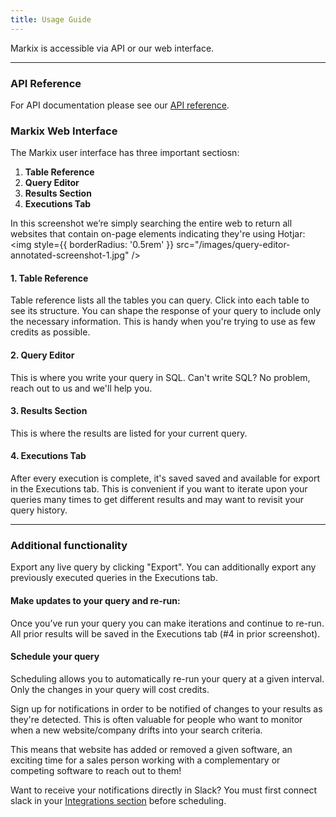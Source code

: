 ```yaml
---
title: Usage Guide
---
```

Markix is accessible via API or our web interface.

---

### API Reference
For API documentation please see our [API reference](https://docs.markix.com/api-reference/introduction).

### Markix Web Interface
The Markix user interface has three important sectiosn:
1. **Table Reference**
2. **Query Editor**
3. **Results Section**
4. **Executions Tab**

In this screenshot we’re simply searching the entire web to return all websites that contain on-page elements indicating they're using Hotjar: 
<img
  style={{ borderRadius: '0.5rem' }}
  src="/images/query-editor-annotated-screenshot-1.jpg"
/>

#### 1. Table Reference

Table reference lists all the tables you can query. Click into each table to see its structure. You can shape the response of your query to include only the necessary information. This is handy when you're trying to use as few credits as possible.

#### 2. Query Editor
This is where you write your query in SQL. Can't write SQL? No problem, reach out to us and we'll help you.

#### 3. Results Section
This is where the results are listed for your current query.

#### 4. Executions Tab
After every execution is complete, it's saved saved and available for export in the Executions tab. This is convenient if you want to iterate upon your queries many times to get different results and may want to revisit your query history.

---

### Additional functionality
Export any live query by clicking "Export". You can additionally export any previously executed queries in the Executions tab.

#### Make updates to your query and re-run:
Once you’ve run your query you can make iterations and continue to re-run. All prior results will be saved in the Executions tab (#4 in prior screenshot).

#### Schedule your query
Scheduling allows you to automatically re-run your query at a given interval. Only the changes in your query will cost credits.

Sign up for notifications in order to be notified of changes to your results as they're detected. This is often valuable for people who want to monitor when a new website/company drifts into your search criteria. 

This means that website has added or removed a given software, an exciting time for a sales person working with a complementary or competing software to reach out to them! 

Want to receive your notifications directly in Slack? You must first connect slack in your [Integrations section](https://app.markix.com/settings/integrations) before scheduling.

